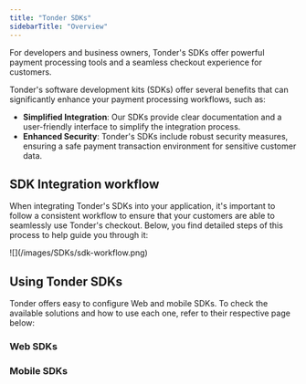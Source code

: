 ```yaml
---
title: "Tonder SDKs"
sidebarTitle: "Overview"
---
```


For developers and business owners, Tonder's SDKs offer powerful payment processing tools and a seamless checkout experience for customers.

Tonder's software development kits (SDKs) offer several benefits that can significantly enhance your payment processing workflows, such as:

- **Simplified Integration**: Our SDKs provide clear documentation and a user-friendly interface to simplify the integration process.
- **Enhanced Security**: Tonder's SDKs include robust security measures, ensuring a safe payment transaction environment for sensitive customer data.

## SDK Integration workflow

When integrating Tonder's SDKs into your application, it's important to follow a consistent workflow to ensure that your customers are able to seamlessly use Tonder's checkout. Below, you find detailed steps of this process to help guide you through it:

<Frame>![](/images/SDKs/sdk-workflow.png) </Frame>

## Using Tonder SDKs

Tonder offers easy to configure Web and mobile SDKs. To check the available solutions and how to use each one, refer to their respective page below:

### Web SDKs

<CardGroup cols={1}>
  <Card title="JS SDK" icon="js" href="./web/js-sdk"/>
</CardGroup>
  
### Mobile SDKs

<CardGroup cols={1}>
  <Card title="Ionic SDK Lite" icon="mobile" href="./mobile/ionic-sdk-lite"/>
</CardGroup>
